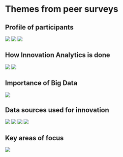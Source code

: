 # Themes from peer surveys

## Profile of participants
![](/IA-role-distr.png)
![](/IA-size-distr.png)
![](/IA-inhouse-function.png)

## How Innovation Analytics is done
![](/IA-inhouse-data-science.png)
![](/IA-data-freq.png)

## Importance of Big Data
![](/IA-BigData-Imp.png)

## Data sources used for innovation
![](/IA-data-sources.png)
![](/IA-ease-of-category-data-mining.png)
![](/IA-ease-of-competitor-data-mining.png)
![](/IA-ease-of-data-mining.png)

## Key areas of focus
![](/IA-top-problems.png)
